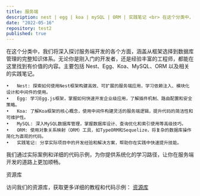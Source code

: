 ```yaml
---
title: 服务端
description: nest | egg | koa | mySQL | ORM | 实践笔记 <br> 在这个分类中，我们将深入探讨服务端开发的各个方面，涵盖从框架选择到数据库管理的完整知识体系。无论你是刚入门的开发者，还是经验丰富的工程师，都能在这里找到有价值的内容。
date: "2022-05-16"
repository: test2
published: true
---
```


在这个分类中，我们将深入探讨服务端开发的各个方面，涵盖从框架选择到数据库管理的完整知识体系。无论你是刚入门的开发者，还是经验丰富的工程师，都能在这里找到有价值的内容。主要包括 Nest、Egg、Koa、MySQL、ORM 以及相关的实践笔记。

    •	Nest: 探索如何使用Nest框架构建高效、可扩展的服务端应用，学习依赖注入、模块化设计和中间件的使用。
    •	Egg: 学习Egg.js框架，掌握如何快速开发企业级应用，了解插件机制、路由配置和安全策略。
    •	Koa: 了解Koa框架的核心概念，使用中间件构建灵活的服务端逻辑，提升代码的简洁性和可维护性。
    •	MySQL: 深入MySQL数据库管理，掌握数据库设计、查询优化和索引使用等高级技巧。
    •	ORM: 使用对象关系映射（ORM）工具，如TypeORM和Sequelize，将复杂的数据库操作简化为直观的代码。
    •	实践笔记: 分享实际项目中的开发经验和解决方案，帮助你在实践中快速提升技能。

我们通过实际案例和详细的代码示例，为你提供系统化的学习路径，让你在服务端开发的道路上更加顺畅。

资源库

访问我们的资源库，获取更多详细的教程和代码示例：
[资源库](https://xiangnuans.github.io/blog/service/egg/)
